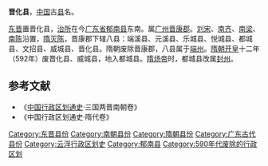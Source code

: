 '''晋化县'''，[[中国|中国]]古[[县|县]]名。

[[东晋|东晋]]置晋化县，[[治所|治所]]在今[[广东省|广东省]][[郁南县|郁南县]]东南。属[[广州_(古代)|广州]][[晋康郡_(东晋)|晋康郡]]。[[刘宋|刘宋]]、[[南齐|南齐]]、[[南梁|南梁]]、[[南陈|南陈]]沿置，[[隋灭陈|隋灭陈]]，晋康郡下辖八县：端溪县、元溪县、乐城县、悦城县、都城县、文招县、威城县、晋化县。隋朝废除晋康郡，八县属于[[端州|端州]]。[[隋朝|隋朝]][[开皇|开皇]]十二年（592年）废晋化县、威城县，地入都城县。[[隋炀帝|隋炀帝]]时，都城县改属[[封州|封州]]。
==参考文献==
*《[[中国行政区划通史|中国行政区划通史]]·三国两晋南朝卷》
*《中国行政区划通史·隋代卷》
{{广东行政区划小作品}}
[[Category:东晋县份|Category:东晋县份]]
[[Category:南朝县份|Category:南朝县份]]
[[Category:隋朝县份|Category:隋朝县份]]
[[Category:广东古代县份|Category:广东古代县份]]
[[Category:云浮行政区划史|Category:云浮行政区划史]]
[[Category:郁南县|Category:郁南县]]
[[Category:590年代废除的行政区划|Category:590年代废除的行政区划]]